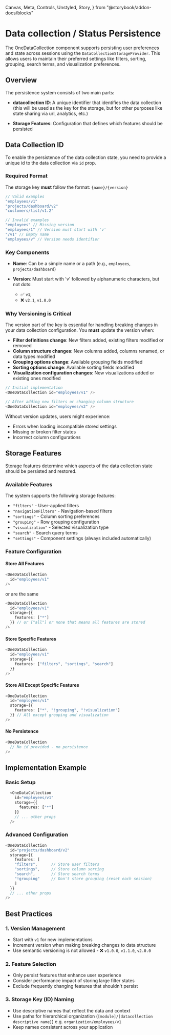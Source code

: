   Canvas,
  Meta,
  Controls,
  Unstyled,
  Story,
} from "@storybook/addon-docs/blocks"


<Meta title="Data collection/Status Persistence" />

# Data collection / Status Persistence

The OneDataCollection component supports persisting user preferences and state
across sessions using the `DataCollectionStorageProvider`. This allows users to
maintain their preferred settings like filters, sorting, grouping, search terms,
and visualization preferences.

## Overview

The persistence system consists of two main parts:

- **datacollection ID**: A unique identifier that identifies the data collection
  (this will be used as the key for the storage, but for other purposes like
  state sharing via url, analytics, etc.)

- **Storage Features**: Configuration that defines which features should be
  persisted

## Data Collection ID

To enable the persistence of the data collection state, you need to provide a
unique id to the data collection via `id` prop.

### Required Format

The storage key **must** follow the format: `{name}/{version}`

```typescript
// Valid examples
"employees/v1"
"projects/dashboard/v2"
"customers/list/v1.2"

// Invalid examples
"employees" // Missing version
"employees/1" // Version must start with 'v'
"/v1" // Empty name
"employees/v" // Version needs identifier
```

### Key Components

- **Name**: Can be a simple name or a path (e.g., `employees`,
  `projects/dashboard`)
- **Version**: Must start with 'v' followed by alphanumeric characters, but not
  dots:

  - ✅ `v1`,
  - ❌ `v2.1`, `v1.0.0`

### Why Versioning is Critical

The version part of the key is essential for handling breaking changes in your
data collection configuration. You **must** update the version when:

- **Filter definitions change**: New filters added, existing filters modified or
  removed
- **Column structure changes**: New columns added, columns renamed, or data
  types modified
- **Grouping options change**: Available grouping fields modified
- **Sorting options change**: Available sorting fields modified
- **Visualization configuration changes**: New visualizations added or existing
  ones modified

```typescript
// Initial implementation
<OneDataCollection id="employees/v1" />

// After adding new filters or changing column structure
<OneDataCollection id="employees/v2" />
```

Without version updates, users might experience:

- Errors when loading incompatible stored settings
- Missing or broken filter states
- Incorrect column configurations

## Storage Features

Storage features determine which aspects of the data collection state should be
persisted and restored.

### Available Features

The system supports the following storage features:

- `"filters"` - User-applied filters
- `"navigationFilters"` - Navigation-based filters
- `"sortings"` - Column sorting preferences
- `"grouping"` - Row grouping configuration
- `"visualization"` - Selected visualization type
- `"search"` - Search query terms
- `"settings"` - Component settings (always included automatically)

### Feature Configuration

#### Store All Features

```typescript
<OneDataCollection
  id="employees/v1"
/>
```

or are the same

```typescript
<OneDataCollection
  id="employees/v1"
  storage={{
    features: ["*"]
  }} // or ["all"] or none that means all features are stored
/>
```

#### Store Specific Features

```typescript
<OneDataCollection
  id="employees/v1"
  storage={{
    features: ["filters", "sortings", "search"]
  }}
/>
```

#### Store All Except Specific Features

```typescript
<OneDataCollection
  id="employees/v1"
  storage={{
    features: ["*", "!grouping", "!visualization"]
  }} // All except grouping and visualization
/>
```

#### No Persistence

```typescript
<OneDataCollection
  // No id provided - no persistence
/>
```

## Implementation Example

### Basic Setup

```typescript
  <OneDataCollection
    id="employees/v1"
    storage={{
      features: ["*"]
    }}
    // ... other props
  />
```

### Advanced Configuration

```typescript
<OneDataCollection
  id="projects/dashboard/v2"
  storage={{
    features: [
    "filters",      // Store user filters
    "sortings",     // Store column sorting
    "search",       // Store search terms
    "!grouping"     // Don't store grouping (reset each session)
    ]
  }}
  // ... other props
/>
```

## Best Practices

### 1. Version Management

- Start with `v1` for new implementations
- Increment version when making breaking changes to data structure
- Use semantic versioning is not allowed - ❌ `v1.0.0`, `v1.1.0`, `v2.0.0`

### 2. Feature Selection

- Only persist features that enhance user experience
- Consider performance impact of storing large filter states
- Exclude frequently changing features that shouldn't persist

### 3. Storage Key (ID) Naming

- Use descriptive names that reflect the data and context
- Use paths for hierarchical organization
  (`[module]/[datacollection descriptive name]`) e.g.
  `organization/employees/v1`
- Keep names consistent across your application
